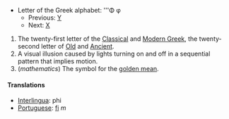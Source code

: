 *Letter of the Greek alphabet: '''&#934; &#966;
**Previous: [[upsilon|&#933;]]
**Next: [[chi|&#935;]]

# The twenty-first letter of the [[Classical Greek|Classical]] and [[Modern Greek]], the twenty-second letter of [[Old Greek|Old]] and [[Ancient Greek|Ancient]].
# A visual illusion caused by lights turning on and off in a sequential pattern that implies motion.
# (''mathematics'') The symbol for the [[golden mean]].
==== Translations ====
*[[Interlingua]]: phi
*[[Portuguese]]: [[fi]] ''m''